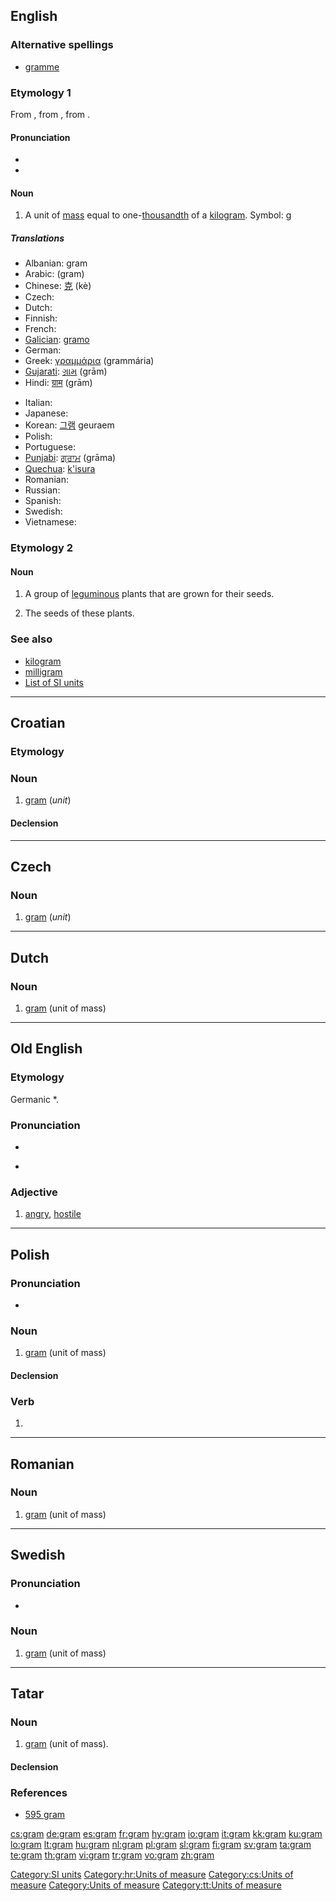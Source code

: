 {{also|Gram|gram.|-gram}}
==English==

===Alternative spellings===
* {{qualifier|chiefly [[w:British English|British]], but now old-fashioned}} [[gramme]]

===Etymology 1===
From {{etyl|fr}} {{term|gramme|lang=fr}}, from {{etyl|grc}} {{term|sc=polytonic|γραμμάριον|tr=grammárion||weight of two [[obol]]s}}, from {{term|sc=polytonic|γραμμή|tr=grammḗ||line}}.

====Pronunciation====
* {{audio|en-us-gram.ogg|Audio (US)}}
* {{rhymes|æm}}

====Noun====
{{en-noun}}

# A unit of [[mass]] equal to one-[[thousandth]] of a [[kilogram]]. Symbol: [[g]]

=====Translations=====
{{trans-top|unit of mass}}
* Albanian: gram {{g|Albanian}}
* Arabic: {{Arab|[[جرام]]}} (gram) {{m}}
* Chinese: [[克]] (kè)
* Czech: {{t+|cs|gram|m}}
* Dutch: {{t+|nl|gram|m}}
* Finnish: {{t+|fi|gramma}}
* French: {{t+|fr|gramme|m}}
* [[Galician]]: [[gramo]] {{m}}
* German: {{t+|de|Gramm|n}}
* Greek: [[γραμμάρια]] (grammária) {{f}}
* [[Gujarati]]: [[ગ્રામ]] (grām)
* Hindi: [[ग्राम]] (grām) {{m}}
{{trans-mid}}
* Italian: {{t-|it|grammo|m}}
* Japanese: {{t+|ja|グラム|tr=guramu|sc=Jpan}}
* Korean: [[그램]] geuraem
* Polish: {{t+|pl|gram|m}}
* Portuguese: {{t+|pt|grama|f}}
* [[Punjabi]]: [[ਗ੍ਰਾਮ]] (grāma)
* [[Quechua]]: [[k'isura]]
* Romanian: {{t-|ro|gram|n}}
* Russian: {{t+|ru|грамм|m|tr=gramm|sc=Cyrl}}
* Spanish: {{t-|es|gramo|m}}
* Swedish: {{t+|sv|gram|n}}
* Vietnamese: {{t+|vi|gam|xs=Vietnamese}}
{{trans-bottom}}

===Etymology 2===

====Noun====
{{en-noun|-}}

# A group of [[leguminous]] plants that are grown for their seeds.
# {{uncountable}} The seeds of these plants.

===See also===
* [[kilogram]]
* [[milligram]]
* [[Appendix:Weights_and_measures#SI_units|List of SI units]]

[[Category:SI units]]

----

==Croatian==

===Etymology===
{{etyl|la|hr}} {{term|gramma|lang=la}}

===Noun===
{{infl|hr|noun|g=m|head=grȁm}}

# [[#English|gram]] (''unit'')

====Declension====
{{hr-decl-noun
|grȁm|grȁmi
|grȁma|grȃmā
|grȁmu|grȁmima
|grȁm|grȁme
|grȁme|grȁmi
|grȁmu|grȁmima
|grȁmom|grȁmima}}

[[Category:hr:Units of measure]]

----

==Czech==

===Noun===
{{cs-noun|g=m}}

# [[#English|gram]] (''unit'')

[[Category:cs:Units of measure]]

----

==Dutch==

===Noun===
{{infl|nl|noun|g=m}}

# [[#English|gram]] (unit of mass)

----

==Old English==

===Etymology===
Germanic *{{term||gram-}}.

===Pronunciation===
* {{audio|en-us-gram.ogg|Audio (US)}}

* {{IPA|lang=ang|/gram/}}

===Adjective===
{{infl|ang|adjective}}

# [[angry]], [[hostile]]

----

==Polish==

===Pronunciation===
* {{IPA|[gram]|lang=pl}}

===Noun===
{{infl|pl|noun|g=m}}

# [[#English|gram]] (unit of mass)

====Declension====
{{pl-decl-noun
|gram|gramy
|grama|gramów
|gramowi|gramom
|gram|gramy
|gramem|gramami
|gramie|gramach
|gramie|gramy
}}

===Verb===
{{infl|pl|verb form}}

# {{form of|first-person singular present tense|grać|lang=Polish}}

----

==Romanian==

===Noun===
{{infl|ro|noun|g=n}}

# [[#Romanian|gram]] (unit of mass)

----

==Swedish==

===Pronunciation===
* {{audio|Sv-gram.ogg|audio}}

===Noun===
{{infl|sv|noun|g=n}}

# [[#Swedish|gram]] (unit of mass)

----

==Tatar==

===Noun===
{{infl|tt|noun}}

# [[#English|gram]] (unit of mass).

====Declension====
{{tt-latin-noun|nıñ|ga|nı|da|nan}}

===References===
* [http://www.azatliq.org/news/international/tb/archives/2006/09/09.asp 595 gram]

[[Category:Units of measure]]
[[Category:tt:Units of measure]]

[[cs:gram]]
[[de:gram]]
[[es:gram]]
[[fr:gram]]
[[hy:gram]]
[[io:gram]]
[[it:gram]]
[[kk:gram]]
[[ku:gram]]
[[lo:gram]]
[[lt:gram]]
[[hu:gram]]
[[nl:gram]]
[[pl:gram]]
[[sl:gram]]
[[fi:gram]]
[[sv:gram]]
[[ta:gram]]
[[te:gram]]
[[th:gram]]
[[vi:gram]]
[[tr:gram]]
[[vo:gram]]
[[zh:gram]]